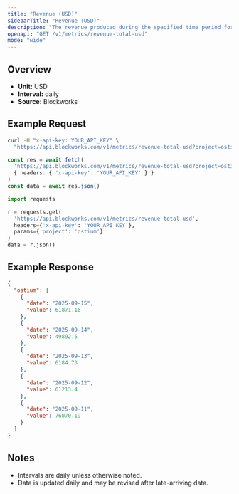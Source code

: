 ```yaml
---
title: "Revenue (USD)"
sidebarTitle: "Revenue (USD)"
description: "The revenue produced during the specified time period for given project."
openapi: "GET /v1/metrics/revenue-total-usd"
mode: "wide"
---
```


## Overview

- **Unit:** USD
- **Interval:** daily
- **Source:** Blockworks

## Example Request

<CodeGroup>

```bash cURL
curl -H "x-api-key: YOUR_API_KEY" \
  "https://api.blockworks.com/v1/metrics/revenue-total-usd?project=ostium"
```

```typescript TypeScript
const res = await fetch(
  'https://api.blockworks.com/v1/metrics/revenue-total-usd?project=ostium',
  { headers: { 'x-api-key': 'YOUR_API_KEY' } }
)
const data = await res.json()
```

```python Python
import requests

r = requests.get(
  'https://api.blockworks.com/v1/metrics/revenue-total-usd',
  headers={'x-api-key': 'YOUR_API_KEY'},
  params={'project': 'ostium'}
)
data = r.json()
```

</CodeGroup>

## Example Response

```json
{
  "ostium": [
    {
      "date": "2025-09-15",
      "value": 61871.16
    },
    {
      "date": "2025-09-14",
      "value": 49892.5
    },
    {
      "date": "2025-09-13",
      "value": 6184.73
    },
    {
      "date": "2025-09-12",
      "value": 61213.4
    },
    {
      "date": "2025-09-11",
      "value": 76070.19
    }
  ]
}
```

## Notes
- Intervals are daily unless otherwise noted.
- Data is updated daily and may be revised after late-arriving data.